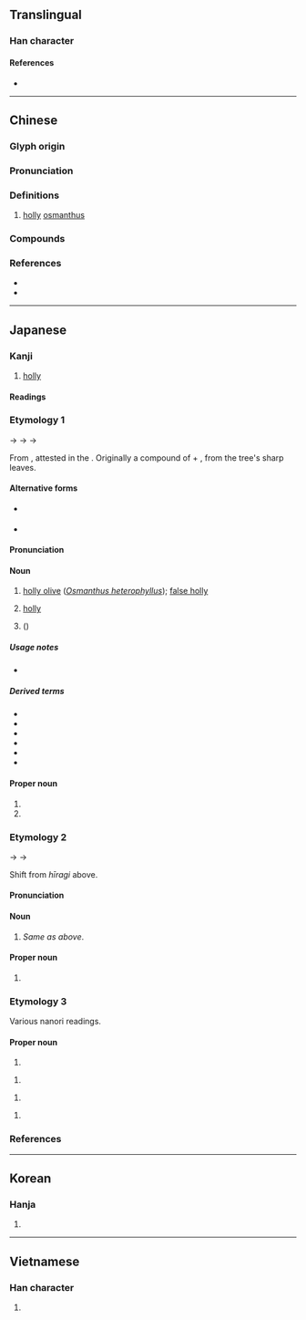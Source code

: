 {{character info/new}}
==Translingual==

===Han character===
{{Han char|rn=75|rad=木|as=05|sn=9|four=47933|canj=DHEY|ids=⿰木冬}}

====References====
* {{Han ref|kx=0518.150|dkj=14610|dj=0906.160|hdz=21187.030|uh=67CA|ud=26570|bh=CF60|bd=53088}}

----

==Chinese==
{{zh-forms}}
{{zh-wp|zh:柊树|en:Osmanthus heterophyllus}}

===Glyph origin===
{{Han etym}}

===Pronunciation===
{{zh-pron
|m=zhōng
|c=zung1,dung1
|mc=y
|oc=y
|cat=n
}}

===Definitions===
{{zh-hanzi}}

# [[holly]] [[osmanthus]]

===Compounds===
{{zh-der|柊樹|柊楑}}

===References===
* {{R:twedu|C05078}}
* {{R:yue:mfccd}}

----

==Japanese==

===Kanji===
{{ja-kanji|grade=|rs=木05}}

# [[holly]]

====Readings====
{{ja-readings
|goon=しゅ<しゆ
|kanon=しゅう<しゆう
|kun=ひいらぎ-<ひひらぎ-, ひらぎ-
|nanori=ひい<ひひ, らぎ
}}

===Etymology 1===
{{ja-kanjitab|ひいらぎ|yomi=k}}
{{IPAchar|*/pi<sub>1</sub>pi<sub>1</sub>ra ki<sub>2</sub>/}} → {{IPAchar|/pipiraɡi/}} → {{IPAchar|/fifiraɡi/}} → {{IPAchar|/hiːraɡi/}}

From {{inh|ja|ojp|sort=ひいらき|-}}, attested in the ''{{w|Kojiki}}''. Originally a compound of {{m|ja|疼|tr=hihira||[[ache]]|pos=obsolete}} + {{m|ja|木|tr=ki||[[tree]]}}, from the tree's sharp leaves. {{rfv-etymology|ja}}

{{rfe|ja|extend for 'ponyfish' meaning}}

====Alternative forms====
* {{sense|holly olive}} {{ja-l|疼木}}
* {{sense|ponyfish}} {{ja-l|鮗}}

====Pronunciation====
{{ja-pron|y=k|ひいらぎ|acc=1|acc_ref=DJR}}

====Noun====
{{ja-noun|ひいらぎ|ヒイラギ|hhira=ひひらぎ|hkata=ヒヒラギ}}

# [[holly olive]] (''[[Osmanthus heterophyllus]]''); [[false holly]]
# {{lb|ja|by extension}} [[holly]]
# {{w|spotnape ponyfish}} ({{taxlink|Leiognathus nuchalis|species|ver=171028}})​

=====Usage notes=====
* {{U:ja:biology|ヒイラギ}}

=====Derived terms=====
{{der-top}}
* {{ja-r|柊%鰯|ひいらぎ%-いわし|[[sardine]] and holly [[charm]]}}
* {{ja-r|ヒイラギ科|ヒイラギ-か|[[Leiognathidae]]}}
* {{ja-r|柊%挿す|ひいらぎ%さす}}
* {{ja-r|柊%菜|ヒイラギ%ナ|[[mizuna]]}}
* {{ja-r|柊%南天|ヒイラギ% ナンテン|{{taxlink|Mahonia japonica|species|ver=171028}}}}
* {{ja-r|西洋%柊|セイヨウ% ヒイラギ|English holly|pos={{taxlink|Ilex aquifolium|species|ver=171028}}}}
{{der-bottom}}

====Proper noun====
{{ja-pos|proper|ひいらぎ|hhira=ひひらぎ}}

# {{given name|lang=ja|female|sort=ひいらき}}
# {{surname|lang=ja|sort=ひいらき}}

===Etymology 2===
{{ja-kanjitab|ひらぎ|yomi=k}}
{{IPAchar|/pipiraɡi/}} → {{IPAchar|*/firaɡi/}} → {{IPAchar|/hiraɡi/}}

Shift from ''hīragi'' above. {{rfv-etymology|ja}}

====Pronunciation====
{{ja-pron|y=k|ひらぎ}}

====Noun====
{{ja-noun|ひらぎ|ヒラギ}}

# ''Same as'' {{l|ja||ひいらぎ}} ''above''.

====Proper noun====
{{ja-pos|proper|ひらぎ}}

# {{surname|lang=ja|sort=ひらき}}

===Etymology 3===
Various nanori readings.

====Proper noun====
{{ja-pos|proper|しゅう}}

# {{given name|lang=ja|female|sort=しゆう}}

{{ja-pos|proper|のえる}}

# {{given name|lang=ja|female|sort=のえる}}

{{ja-pos|proper|ひいら|hhira=ひひら}}

# {{given name|lang=ja|female|sort=ひいら}}

{{ja-pos|proper|ひいらぎさき|hhira=ひひらぎさき}}

# {{surname|lang=ja|sort=ひいらきさき}}

===References===
<references/>

----

==Korean==

===Hanja===
{{ko-hanja|hangeul=종|eumhun=|rv=jong|mr=chong|y=cong}}

# {{defn|lang=ko|sort=木05}}

----

==Vietnamese==

===Han character===
{{vi-hantu|rs=木05|[[dông]]}}

# {{defn|lang=vi|sort=木05}}